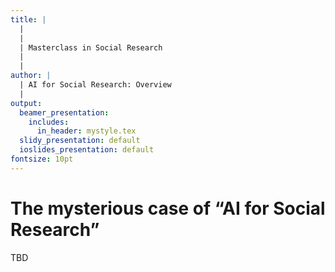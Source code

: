 ```yaml
---
title: |
  |
  |
  | Masterclass in Social Research
  |
  |
author: |
  | AI for Social Research: Overview
  |
output:
  beamer_presentation:
    includes:
      in_header: mystyle.tex
  slidy_presentation: default
  ioslides_presentation: default
fontsize: 10pt
---
```


# The mysterious case of "AI for Social Research"

TBD
